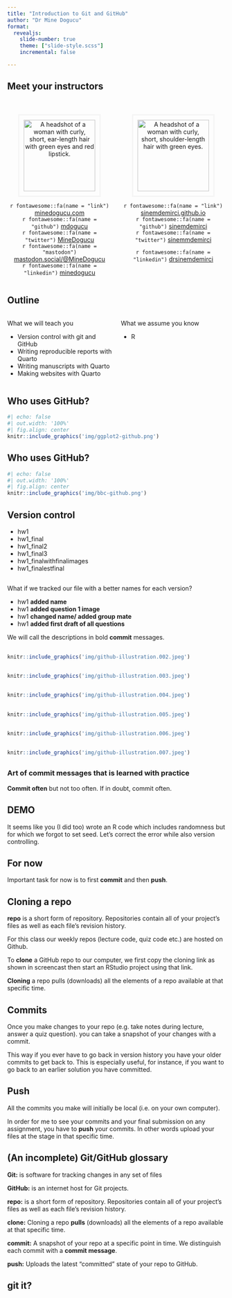 ```yaml
---
title: "Introduction to Git and GitHub"
author: "Dr Mine Dogucu"
format: 
  revealjs:
    slide-number: true
    theme: ["slide-style.scss"]
    incremental: false

---
```


## Meet your instructors

:::: {.columns}

::: {.column width="50%"}
::: {style="text-align: center;"}




<img src="https://www.minedogucu.com/img/headshot.jpg"
        alt="A headshot of a woman with curly, short, ear-length hair with green eyes and red lipstick."
        style="width:165px; margin-top:20px; border: 3px solid whitesmoke; padding: 10px;">
        

`r fontawesome::fa(name = "link")`
<a href = "http://minedogucu.com">minedogucu.com</a>  
`r fontawesome::fa(name = "github")` <a href = "http://github.com/mdogucu">mdogucu</a>   
`r fontawesome::fa(name = "twitter")` <a href = "http://twitter.com/MineDogucu">MineDogucu</a>  
`r fontawesome::fa(name = "mastodon")` <a href = "https://mastodon.social/@MineDogucu">mastodon.social/@MineDogucu</a>  
`r fontawesome::fa(name = "linkedin")` <a href = "https://www.linkedin.com/in/minedogucu/">minedogucu</a> 

:::
:::

::: {.column width="50%"}

::: {style="text-align: center;"}




<img src="img/sinem.jpeg"
        alt="A headshot of a woman with curly, short, shoulder-length hair with green eyes."
        style="width:165px; margin-top:20px; border: 3px solid whitesmoke; padding: 10px;">
        

`r fontawesome::fa(name = "link")`
<a href = "http://sinemdemirci.github.io">sinemdemirci.github.io</a>  
`r fontawesome::fa(name = "github")` <a href = "http://github.com/sinemdemirci">sinemdemirci</a>   
`r fontawesome::fa(name = "twitter")` <a href = "http://twitter.com/sinemmdemirci">sinemmdemirci</a>  

`r fontawesome::fa(name = "linkedin")` <a href = "https://www.linkedin.com/in/drsinemdemirci/">drsinemdemirci</a> 

:::
:::



::::


## Outline

:::: {.columns}

::: {.column width="50%"}

What we will teach you

- Version control with git and GitHub
- Writing reproducible reports with Quarto
- Writing manuscripts with Quarto
- Making websites with Quarto

:::

::: {.column width="50%"}

What we assume you know

- R


:::



::::


## Who uses GitHub?

```r
#| echo: false
#| out.width: '100%'
#| fig.align: center
knitr::include_graphics('img/ggplot2-github.png')
```



## Who uses GitHub?

```r
#| echo: false
#| out.width: '100%'
#| fig.align: center
knitr::include_graphics('img/bbc-github.png')
```




## Version control

::: {.incremental}

- hw1
- hw1_final
- hw1_final2
- hw1_final3
- hw1_finalwithfinalimages
- hw1_finalestfinal

:::

## 

What if we tracked our file with a better names for each version?

::: {.incremental}

- hw1 **added name**
- hw1 **added question 1 image**
- hw1 **changed name/ added group mate**
- hw1 **added first draft of all questions**

We will call the descriptions in bold **commit** messages.

:::

##

```r
knitr::include_graphics('img/github-illustration.002.jpeg')
```


##

```r
knitr::include_graphics('img/github-illustration.003.jpeg')
```


##

```r
knitr::include_graphics('img/github-illustration.004.jpeg')
```


##

```r
knitr::include_graphics('img/github-illustration.005.jpeg')
```


##

```r
knitr::include_graphics('img/github-illustration.006.jpeg')
```


##

```r
knitr::include_graphics('img/github-illustration.007.jpeg')
```


##

### Art of commit messages that is learned with practice

**Commit often** but not too often. If in doubt, commit often.


## DEMO

<!--
<video width="80%" height="45%%" align = "center" controls>
  <source src="screencast/01g-intro-github-screen.mp4" type="video/mp4">
</video>
-->

It seems like you (I did too) wrote an R code which includes randomness but for which we forgot to set seed. Let's correct the error while also version controlling. 

## For now

Important task for now is to first **commit** and then **push**.

## Cloning a repo

**repo** is a short form of repository. Repositories contain all of your project's files as well as each file's revision history.

For this class our weekly repos (lecture code, quiz code etc.) are hosted on Github. 

To **clone** a GitHub repo to our computer, we first copy the cloning link as shown in screencast then start an RStudio project using that link.  

**Cloning** a repo pulls (downloads) all the elements of a repo available at that specific time. 



## Commits

Once you make changes to your repo (e.g. take notes during lecture, answer a quiz question). you can take a snapshot of your changes with a commit.

This way if you ever have to go back in version history you have your older commits to get back to. 
This is especially useful, for instance, if you want to go back to an earlier solution you have committed.





## Push

All the commits you make will initially be local (i.e. on your own computer). 

In order for me to see your commits and your final submission on any assignment, you have to **push** your commits. In other words upload your files at the stage in that specific time.



## (An incomplete) Git/GitHub glossary

**Git:** is software for tracking changes in any set of files

**GitHub:** is an internet host for Git projects.

**repo:** is a short form of repository. Repositories contain all of your project's files as well as each file's revision history.

**clone:** Cloning a repo **pulls** (downloads) all the elements of a repo available at that specific time. 

**commit:** A snapshot of your repo at a specific point in time. We distinguish each commit with a **commit message**. 

**push:** Uploads the latest "committed" state of your repo to GitHub.





## git it?

